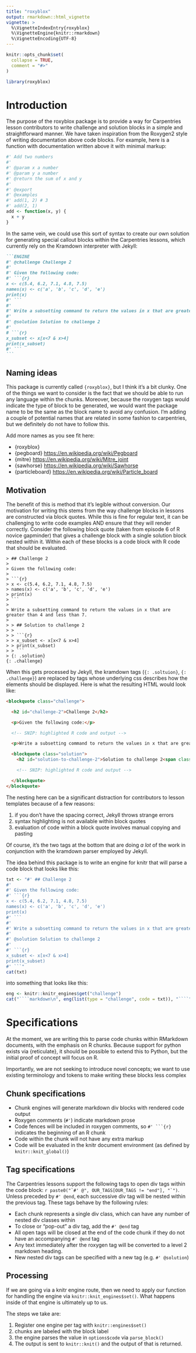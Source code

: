 ```yaml
---
title: "roxyblox"
output: rmarkdown::html_vignette
vignette: >
  %\VignetteIndexEntry{roxyblox}
  %\VignetteEngine{knitr::rmarkdown}
  %\VignetteEncoding{UTF-8}
---
```


```r
knitr::opts_chunk$set(
  collapse = TRUE,
  comment = "#>"
)
```

```r
library(roxyblox)
```

# Introduction

The purpose of the roxyblox package is to provide a way for Carpentries lesson
contributors to write challenge and solution blocks in a simple and
straightforward manner. We have taken inspiration from the Roxygen2 style of
writing documentation above code blocks. For example, here is a function with
documentation written above it with minimal markup:

```r
#' Add two numbers
#'
#' @param x a number
#' @param y a number
#' @return the sum of x and y
#'
#' @export
#' @examples
#' add(1, 2) # 3
#' add(2, 1)
add <- function(x, y) {
  x + y
}
```

In the same vein, we could use this sort of syntax to create our own solution
for generating special callout blocks within the Carpentries lessons, which
currently rely on the Kramdown interpreter with Jekyll:

````markdown
```ENGINE
#' @challenge Challenge 2
#' 
#' Given the following code:
#' ```{r}
x <- c(5.4, 6.2, 7.1, 4.8, 7.5)
names(x) <- c('a', 'b', 'c', 'd', 'e')
print(x)
#' ```
#'
#' Write a subsetting command to return the values in x that are greater than 4 and less than 7.
#'
#' @solution Solution to challenge 2
#'
# ```{r}
x_subset <- x[x<7 & x>4]
print(x_subset)
#' ```
```
````

## Naming ideas

This package is currently called `{roxyblox}`, but I think it's a bit clunky.
One of the things we want to consider is the fact that we should be able to run
any language within the chunks. Moreover, because the roxygen tags would
indicate the type of block to be generated, we would want the package name to be
the same as the block name to avoid any confusion. I'm adding a couple of
potential names that are related in some fashion to carpentries, but we
definitely do not have to follow this.

Add more names as you see fit here:

 - {roxyblox}
 - {pegboard} <https://en.wikipedia.org/wiki/Pegboard>
 - {mitre} <https://en.wikipedia.org/wiki/Mitre_joint>
 - {sawhorse} <https://en.wikipedia.org/wiki/Sawhorse>
 - {particleboard} <https://en.wikipedia.org/wiki/Particle_board>

## Motivation

The benefit of this is method that it's legible without conversion. Our
motivation for writing this stems from the way challenge blocks in lessons are
constructed via block quotes. While this is fine for regular text, it can be
challenging to write code examples AND ensure that they will render correctly.
Consider the following block quote (taken from episode 6 of R novice gapminder)
that gives a challenge block with a single solution block nested within it.
Within each of these blocks is a code block with R code that should be evaluated.

```
> ## Challenge 2
> 
> Given the following code:
> 
> ```{r}
> x <- c(5.4, 6.2, 7.1, 4.8, 7.5)
> names(x) <- c('a', 'b', 'c', 'd', 'e')
> print(x)
> ```
> 
> Write a subsetting command to return the values in x that are greater than 4 and less than 7.
> 
> > ## Solution to challenge 2
> > 
> > ```{r}
> > x_subset <- x[x<7 & x>4]
> > print(x_subset)
> > ```
> {: .solution}
{: .challenge}
```

When this gets processed by Jekyll, the kramdown tags (`{: .soltuion}`, `{: .challenge}`) are replaced by tags whose underlying css describes how the 
elements should be displayed. Here is what the resulting HTML would look like:

````html
<blockquote class="challenge">

  <h2 id="challenge-2">Challenge 2</h2>

  <p>Given the following code:</p>

  <!-- SNIP: highlighted R code and output -->

  <p>Write a subsetting command to return the values in x that are greater than 4 and less than 7.</p>

  <blockquote class="solution">
    <h2 id="solution-to-challenge-2">Solution to challenge 2<span class="fold-unfold glyphicon glyphicon-collapse-down"></span></h2>

    <!-- SNIP: highlighted R code and output -->

  </blockquote>
</blockquote>
````

The nesting here can be a significant distraction for contributors to lesson
templates because of a few reasons:

1. if you don't have the spacing correct, Jekyll throws strange errors
2. syntax highlighting is not available within block quotes
3. evaluation of code within a block quote involves manual copying and pasting

Of course, it's the two tags at the bottom that are doing *a lot* of the work in
conjunction with the kramdown parser employed by Jekyll. 

The idea behind this package is to write an engine for knitr that will parse a
code block that looks like this:

```r
txt <- "#' ## Challenge 2
#' 
#' Given the following code:
#' ```{r}
x <- c(5.4, 6.2, 7.1, 4.8, 7.5)
names(x) <- c('a', 'b', 'c', 'd', 'e')
print(x)
#' ```
#'
#' Write a subsetting command to return the values in x that are greater than 4 and less than 7.
#'
#' @solution Solution to challenge 2
#'
#' ```{r}
x_subset <- x[x<7 & x>4]
print(x_subset)
#' ```"
cat(txt)
```

into something that looks like this: 

```r
eng <- knitr::knitr_engines$get("challenge")
cat("````markdown\n", eng(list(type = "challenge", code = txt)), "````", sep = "\n")
```




# Specifications

At the moment, we are writing this to parse code chunks within RMarkdown
documents, with the emphasis on R chunks. Because support for python exists via
{reticulate}, it should be possible to extend this to Python, but the initial
proof of concept will focus on R.

Importantly, we are not seeking to introduce novel concepts; we want to use
existing terminology and tokens to make writing these blocks less complex

## Chunk specifications

 - Chunk engines will generate markdown div blocks with rendered code output
 - Roxygen comments (`#' `) indicate markdown prose
 - Code fences will be included in roxygen comments, so ````#' ```{r} ```` 
   indicates the beginning of an R chunk
 - Code within the chunk will not have any extra markup
 - Code will be evaluated in the knitr document environment (as defined by  
   `knitr::knit_global()`)
 
## Tag specifications


The Carpentries lessons support the following tags to open div tags within the
code block:
``r paste0("`#' @", OUR_TAGS[OUR_TAGS != "end"], "`")``. Unless preceded by 
`#' @end`, each successive div tag will be nested within the previous tag. 
These tags behave by the following rules:

 - Each chunk represents a single div class, which can have any number
   of nested div classes within
 - To close or "pop-out" a div tag, add the `#' @end` tag
 - All open tags will be closed at the end of the code chunk if they do not have
   an accompanying `#' @end` tag
 - Any text immediately after the roxygen tag will be converted to a level 2 
   markdown heading. 
 - New nested div tags can be specified with a new tag (e.g. `#' @solution`)
 

## Processing

If we are going via a knitr engine route, then we need to apply our function
for handling the engine via `knitr::knit_engines$set()`. What happens inside of
that engine is ultimately up to us.

The steps we take are:

1. Register one engine per tag with `knitr::engines$set()`
2. chunks are labeled with the block label
3. the engine parses the value in `options$code` via `parse_block()`
4. The output is sent to `knitr::knit()` and the output of that is returned.
